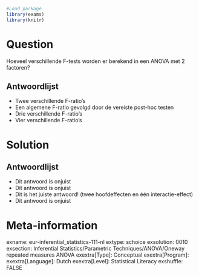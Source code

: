 ```r
#Load package
library(exams)
library(knitr)
```

Question
========
Hoeveel verschillende F-tests worden er berekend in een ANOVA met 2 factoren?

Antwoordlijst
----------
* Twee verschillende F-ratio's
* Een algemene F-ratio gevolgd door de vereiste post-hoc testen
* Drie verschillende F-ratio's
* Vier verschillende F-ratio's


Solution
========


Antwoordlijst
----------
* Dit antwoord is onjuist
* Dit antwoord is onjuist
* Dit is het juiste antwoord! (twee hoofdeffecten en één interactie-effect)
* Dit antwoord is onjuist

Meta-information
================
exname: eur-inferential_statistics-111-nl
extype: schoice
exsolution: 0010
exsection: Inferential Statistics/Parametric Techniques/ANOVA/Oneway repeated measures ANOVA
exextra[Type]: Conceptual
exextra[Program]: 
exextra[Language]: Dutch
exextra[Level]: Statistical Literacy
exshuffle: FALSE
